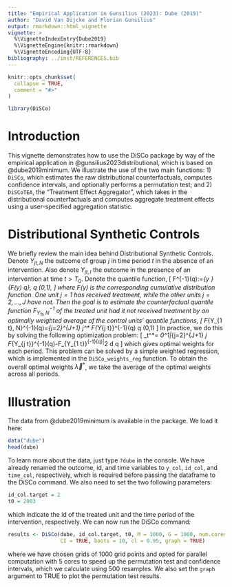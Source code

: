 ```yaml
---
title: "Empirical Application in Gunsilius (2023): Dube (2019)"
author: "David Van Dijcke and Florian Gunsilius"
output: rmarkdown::html_vignette
vignette: >
  %\VignetteIndexEntry{Dube2019}
  %\VignetteEngine{knitr::rmarkdown}
  %\VignetteEncoding{UTF-8}
bibliography: ../inst/REFERENCES.bib
---
```


```r
knitr::opts_chunk$set(
  collapse = TRUE,
  comment = "#>"
)
```

```r
library(DiSCo)
```

# Introduction

This vignette demonstrates how to use the DiSCo package by way of the empirical application in @gunsilius2023distributional, which is based on @dube2019minimum. We illustrate the use of the two main functions: 1) `DiSCo`, which estimates the raw distributional counterfactuals, computes confidence intervals, and optionally performs a permutation test; and 2) `DiSCoTEA`, the "Treatment Effect Aggregator", which takes in the distributional counterfactuals and computes aggregate treatment effects using a user-specified aggregation statistic.

# Distributional Synthetic Controls

We briefly review the main idea behind Distributional Synthetic Controls. Denote $Y_{jt,N}$ the outcome of group $j$ in time period $t$ in the absence of an intervention. Also denote $Y_{jt,I}$ the outcome in the presence of an intervention at time $t > T_0$. Denote the quantile function, 
\[
F^{-1}(q):=\inf _{y \in \mathbb{R}}\{F(y) \geq q\}, \quad q \in(0,1),
\]
where $F(y)$ is the corresponding cumulative distribution function. One unit $j=1$ has received treatment, while the other units $j=2,\ldots,J$ have not. Then the goal is to estimate the counterfactual quantile function $F_{Y_{1 t}, N}^{-1}$ of the treated unit had it not received treatment by an optimally weighted average of the control units' quantile functions,
\[
F_{Y_{1 t}, N}^{-1}(q)=\sum_{j=2}^{J+1} \lambda_j^* F_{Y_{j t}}^{-1}(q) \quad \text { for all } q \in(0,1)
\]
In practice, we do this by solving the following optimization problem:
\[
\vec{\lambda}_t^*=\underset{\vec{\lambda} \in \Delta^J}{\operatorname{argmin}} \int_0^1\left|\sum_{j=2}^{J+1} \lambda_j F_{Y_{j t}}^{-1}(q)-F_{Y_{1 t}}^{-1}(q)\right|^2 d q
\]
which gives optimal weights for each period. This problem can be solved by a simple weighted regression, which is implemented in the `DiSCo_weights_reg` function. To obtain the overall optimal weights $\vec{\lambda}^*$, we take the average of the optimal weights across all periods.


# Illustration
The data from @dube2019minimum is available in the package. We load it here:

```r
data("dube")
head(dube)
```
To learn more about the data, just type `?dube` in the console. We have already renamed the outcome, id, and time variables to `y_col`, `id_col`, and `time_col`, respectively, which is required before passing the dataframe to the DiSCo command. We also need to set the two following parameters:
```r
id_col.target = 2
t0 = 2003
```
which indicate the id of the treated unit and the time period of the intervention, respectively. We can now run the DiSCo command:
```r
results <- DiSCo(dube, id_col.target, t0, M = 1000, G = 1000, num.cores = 5, permutation = FALSE,
                 CI = TRUE, boots = 10, cl = 0.95, graph = TRUE)
```
where we have chosen grids of 1000 grid points and opted for parallel computation with 5 cores to speed up the permutation test and confidence intervals, which we calculate using 500 resamples. We also set the `graph` argument to TRUE to plot the permutation test results. 



